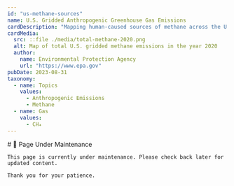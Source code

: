 ```yaml
---
id: "us-methane-sources"
name: U.S. Gridded Anthropogenic Greenhouse Gas Emissions
cardDescription: "Mapping human-caused sources of methane across the U.S. provides insight into sources and recent trends. This geographic representation of EPA data enables new comparisons between emission inventory estimates and methane estimates informed by atmospheric observations. The aim is to improve estimates of U.S. methane emissions."
cardMedia:
  src: ::file ./media/total-methane-2020.png
  alt: Map of total U.S. gridded methane emissions in the year 2020
  author:
    name: Environmental Protection Agency
    url: "https://www.epa.gov"
pubDate: 2023-08-31
taxonomy:
  - name: Topics
    values:
      - Anthropogenic Emissions
      - Methane 
  - name: Gas
    values:
      - CH₄
---
```



<Block>
  <Prose>
    # 🚧 Page Under Maintenance

    This page is currently under maintenance. Please check back later for updated content.

    Thank you for your patience.
  </Prose>
</Block>